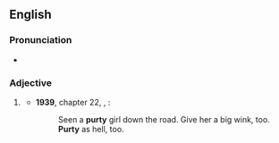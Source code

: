 ==English==

===Pronunciation===
* {{rhymes|ɜː(ɹ)ti|lang=en}}

===Adjective===
{{en-adj|er}}

# {{context|informal|lang=en}} {{eye dialect of|pretty|lang=en}}
#* '''1939''', chapter 22, {{w|John Steinbeck}}, ''{{w|The Grapes of Wrath}}'':
#*: Seen a '''purty''' girl down the road. Give her a big wink, too. '''Purty''' as hell, too.